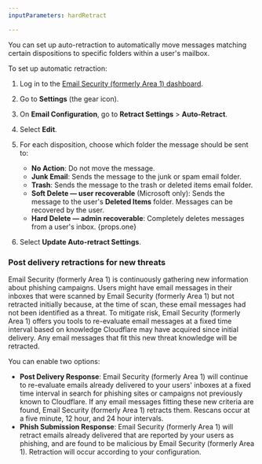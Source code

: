 ```yaml
---
inputParameters: hardRetract

---
```



You can set up auto-retraction to automatically move messages matching certain <GlossaryTooltip term="disposition">dispositions</GlossaryTooltip> to specific folders within a user's mailbox.

To set up automatic retraction:

1. Log in to the [Email Security (formerly Area 1) dashboard](https://horizon.area1security.com/).

2. Go to **Settings** (the gear icon).

3. On **Email Configuration**, go to **Retract Settings** > **Auto-Retract**.

4. Select **Edit**.

5. For each disposition, choose which folder the message should be sent to:

   * **No Action**: Do not move the message.
   * **Junk Email**: Sends the message to the junk or spam email folder.
   * **Trash**: Sends the message to the trash or deleted items email folder.
   * **Soft Delete — user recoverable** (Microsoft only): Sends the message to the user's **Deleted Items** folder. Messages can be recovered by the user.
   * **Hard Delete — admin recoverable**: Completely deletes messages from a user's inbox. {props.one}

6. Select **Update Auto-retract Settings**.

### Post delivery retractions for new threats

Email Security (formerly Area 1) is continuously gathering new information about <GlossaryTooltip term="phishing">phishing</GlossaryTooltip> campaigns. Users might have email messages in their inboxes that were scanned by Email Security (formerly Area 1) but not retracted initially because, at the time of scan, these email messages had not been identified as a threat. To mitigate risk, Email Security (formerly Area 1) offers you tools to re-evaluate email messages at a fixed time interval based on knowledge Cloudflare may have acquired since initial delivery. Any email messages that fit this new threat knowledge will be retracted.

You can enable two options:

* **Post Delivery Response**:  Email Security (formerly Area 1) will continue to re-evaluate emails already delivered to your users' inboxes at a fixed time interval in search for phishing sites or campaigns not previously known to Cloudflare. If any email messages fitting these new criteria are found, Email Security (formerly Area 1) retracts them. Rescans occur at a five minute, 12 hour, and 24 hour intervals.
* **Phish Submission Response**: Email Security (formerly Area 1) will retract emails already delivered that are reported by your users as phishing, and are found to be malicious by Email Security (formerly Area 1). Retraction will occur according to your configuration.